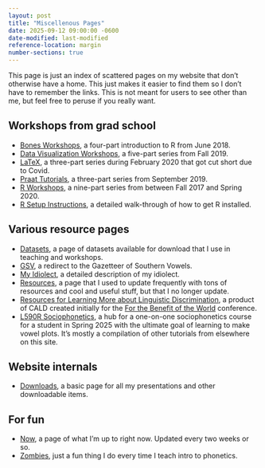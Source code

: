 ```yaml
---
layout: post
title: "Miscellenous Pages"
date: 2025-09-12 09:00:00 -0600
date-modified: last-modified
reference-location: margin
number-sections: true
---
```


This page is just an index of scattered pages on my website that don't otherwise have a home. This just makes it easier to find them so I don't have to remember the links. This is not meant for users to see other than me, but feel free to peruse if you really want.


## Workshops from grad school

* [Bones Workshops](/pages/bones_workshop.qmd), a four-part introduction to R from June 2018.
* [Data Visualization Workshops](/pages/dataviz.qmd), a five-part series from Fall 2019.
* [LaTeX](/pages/latex.qmd), a three-part series during February 2020 that got cut short due to Covid. 
* [Praat Tutorials](/pages/praat-workshops.qmd), a three-part series from September 2019.
* [R Workshops](/pages/r-workshops.qmd), a nine-part series from between Fall 2017 and Spring 2020.
* [R Setup Instructions](/pages/setup), a detailed walk-through of how to get R installed. 

## Various resource pages

* [Datasets](/data), a page of datasets available for download that I use in teaching and workshops.
* [GSV](/pages/gsv.qmd), a redirect to the Gazetteer of Southern Vowels.
* [My Idiolect](/pages/idiolect/index.qmd), a detailed description of my idiolect.
* [Resources](/resources), a page that I used to update frequently with tons of resources and cool and useful stuff, but that I no longer update.
* [Resources for Learning More about Linguistic Discrimination](/pages/linguistic-discrimination.qmd), a product of CALD created initially for the [For the Benefit of the World](blog/for-the-benefit-of-the-world-2025/) conference.
* [L590R Sociophonetics](/pages/sociophonetics), a hub for a one-on-one sociophonetics course for a student in Spring 2025 with the ultimate goal of learning to make vowel plots. It's mostly a compilation of other tutorials from elsewhere on this site.

## Website internals

* [Downloads](/downloads/index.qmd), a basic page for all my presentations and other downloadable items.

## For fun
 
* [Now](/now.html), a page of what I'm up to right now. Updated every two weeks or so.
* [Zombies](/pages/zombies), just a fun thing I do every time I teach intro to phonetics.